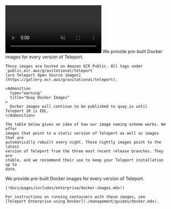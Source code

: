 <video autoPlay loop muted playsInline>
  <source src="../../img/database-access/dbaccessdemo.mp4" type="video/mp4" />
  <source src="../../img/database-access/dbaccessdemo.webm" type="video/webm" />
  Your browser does not support the video tag.
</video>

<Tabs>
  <TabItem scope={["oss"]} label="Open Source">
    We provide pre-built Docker images for every version of Teleport.

    These images are hosted on Amazon ECR Public. All tags under
    `public.ecr.aws/gravitational/teleport`
    [are Teleport Open Source images](https://gallery.ecr.aws/gravitational/teleport).

    <Admonition
      type="warning"
      title="Quay Docker Images"
    >
      Docker images will continue to be published to quay.io until Teleport 10 is EOL.
    </Admonition>

    The table below gives an idea of how our image naming scheme works. We offer
    images that point to a static version of Teleport as well as images that are
    automatically rebuilt every night. These nightly images point to the latest
    version of Teleport from the three most recent release branches. They are
    stable, and we recommend their use to keep your Teleport installation up to
    date.

  </TabItem>
  <TabItem scope={["enterprise", "cloud"]} label="Commercial">
    We provide pre-built Docker images for every version of Teleport.

    (!docs/pages/includes/enterprise/docker-images.mdx!)

    For instructions on running containers with these images, see
    [Teleport Enterprise using Docker](./management/guides/docker.mdx).

  </TabItem>
</Tabs>
